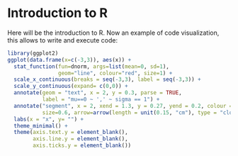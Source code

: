 # Introduction to R {.unnumbered}

Here will be the introduction to R. Now an example of code visualization, this allows to write and execute code:

```r
library(ggplot2)
ggplot(data.frame(x=c(-3,3)), aes(x)) +
  stat_function(fun=dnorm, args=list(mean=0, sd=1),
                geom="line", colour="red", size=1) +
  scale_x_continuous(breaks = seq(-3,3), label = seq(-3,3)) +
  scale_y_continuous(expand= c(0,0)) +
  annotate(geom = "text", x = 2, y = 0.3, parse = TRUE,
           label = "mu==0 ~ ',' ~ sigma == 1") +
  annotate("segment", x = 2, xend = 1.3, y = 0.27, yend = 0.2, colour = "black",
           size=0.6, arrow=arrow(length = unit(0.15, "cm"), type = "closed")) +
  labs(x = "x", y= "") +
  theme_minimal() +
  theme(axis.text.y = element_blank(),
        axis.line.y = element_blank(),
        axis.ticks.y = element_blank())
```
